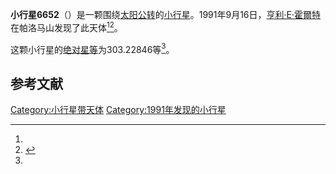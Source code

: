 {{Infobox planet
| bgcolour = #FFFFC0
| name = 6652
| symbol = 
| image = 
| caption = 
| discovery = yes
| discovery_ref = 
| discoverer = [[亨利·E·霍爾特|亨利·E·霍爾特]]
| discovery_site = [[帕洛马山|帕洛马山]] 
| discovered = 1991年9月16日
| designations = yes
| mp_name = 
| named_after = 
| alt_names = 1991 SJ1/ 1993 CQ1
| mp_category = [[主带小行星|主带小行星]]
| orbit_ref = <ref name="a">[http://ssd.jpl.nasa.gov/sbdb.cgi?sstr=6652 6652] {{Wayback|url=http://ssd.jpl.nasa.gov/sbdb.cgi?sstr=6652 |date=20110610050313 }}，小行星數據庫瀏覽器（JPL Small-Body Database Browser）－[[美国国家航空航天局|美国国家航空航天局]]喷气推进实验室</ref>
| epoch = 2456400.5 (2013年4月18日更新)
| aphelion = {{convert|3.1061451|AU|km|3|abbr=on|lk=out}}
| perihelion = {{convert|2.1814059|AU|km|3|abbr=on}}
| semimajor = {{convert|2.6437755|AU|km|3|abbr=on}}
| eccentricity = 0.1748899
| period = 1570.128823 [[日|日]]<br />4.3[[儒略年|儒略年]]
| avg_speed = 
| inclination = 14.16136
| asc_node = 167.63055
| mean_anomaly = 
| arg_peri = 303.22846
| satellites = 
| physical_characteristics = yes
| dimensions = 
| mass = 
| density = 
| surface_grav = 
| escape_velocity = 
| sidereal_day = 
| axial_tilt = 
| pole_ecliptic_lat = 
| pole_ecliptic_lon = 
| albedo = 
| temperatures= 
| temp_name1 = 
| mean_temp_1 = 
| max_temp_1 = 
| temp_name2 = 
| max_temp_2 = 
| spectral_type = 
| abs_magnitude = 303.22846
}}

'''小行星6652'''（{{lang-en|6652}}）是一颗围绕[[太阳|太阳]][[公转|公转]]的[[小行星|小行星]]。1991年9月16日，[[亨利·E·霍爾特|亨利·E·霍爾特]]在帕洛马山发现了此天体<ref name="a" /><ref>{{cite news|title=小行星列表|url=http://cfa-www.harvard.edu/iau/lists/NumberedMPs.txt|accessdate=2013-07-08|newspaper=哈佛大学|archive-date=2008-05-17|archive-url=https://web.archive.org/web/20080517010638/http://cfa-www.harvard.edu/iau/lists/NumberedMPs.txt|dead-url=no}}</ref>。

这颗小行星的[[绝对星等|绝对星等]]为303.22846等<ref name="a" />。

==参考文献==
{{reflist}}
{{Minor Planet Number|[[小行星6651|小行星6651]]|[[小行星6653|小行星6653]]}}

{{小天体}}

[[Category:小行星带天体|Category:小行星带天体]]
[[Category:1991年发现的小行星|Category:1991年发现的小行星]]

{{asteroid-stub}}